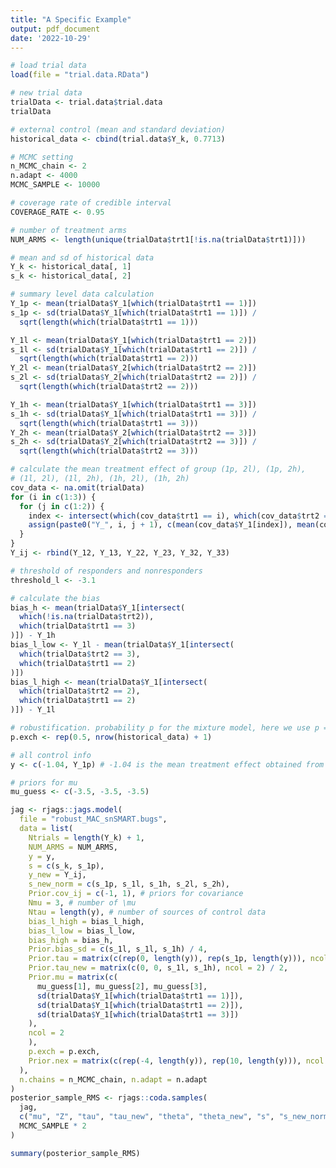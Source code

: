 ```yaml
---
title: "A Specific Example"
output: pdf_document
date: '2022-10-29'
---
```


```r
# load trial data
load(file = "trial.data.RData")

# new trial data
trialData <- trial.data$trial.data
trialData
```


```r
# external control (mean and standard deviation)
historical_data <- cbind(trial.data$Y_k, 0.7713)

# MCMC setting
n_MCMC_chain <- 2
n.adapt <- 4000
MCMC_SAMPLE <- 10000

# coverage rate of credible interval
COVERAGE_RATE <- 0.95

# number of treatment arms
NUM_ARMS <- length(unique(trialData$trt1[!is.na(trialData$trt1)]))

# mean and sd of historical data
Y_k <- historical_data[, 1]
s_k <- historical_data[, 2]

# summary level data calculation
Y_1p <- mean(trialData$Y_1[which(trialData$trt1 == 1)])
s_1p <- sd(trialData$Y_1[which(trialData$trt1 == 1)]) /
  sqrt(length(which(trialData$trt1 == 1)))

Y_1l <- mean(trialData$Y_1[which(trialData$trt1 == 2)])
s_1l <- sd(trialData$Y_1[which(trialData$trt1 == 2)]) /
  sqrt(length(which(trialData$trt1 == 2)))
Y_2l <- mean(trialData$Y_2[which(trialData$trt2 == 2)])
s_2l <- sd(trialData$Y_2[which(trialData$trt2 == 2)]) /
  sqrt(length(which(trialData$trt2 == 2)))

Y_1h <- mean(trialData$Y_1[which(trialData$trt1 == 3)])
s_1h <- sd(trialData$Y_1[which(trialData$trt1 == 3)]) /
  sqrt(length(which(trialData$trt1 == 3)))
Y_2h <- mean(trialData$Y_2[which(trialData$trt2 == 3)])
s_2h <- sd(trialData$Y_2[which(trialData$trt2 == 3)]) /
  sqrt(length(which(trialData$trt2 == 3)))

# calculate the mean treatment effect of group (1p, 2l), (1p, 2h),
# (1l, 2l), (1l, 2h), (1h, 2l), (1h, 2h)
cov_data <- na.omit(trialData)
for (i in c(1:3)) {
  for (j in c(1:2)) {
    index <- intersect(which(cov_data$trt1 == i), which(cov_data$trt2 == j + 1))
    assign(paste0("Y_", i, j + 1), c(mean(cov_data$Y_1[index]), mean(cov_data$Y_2[index])))
  }
}
Y_ij <- rbind(Y_12, Y_13, Y_22, Y_23, Y_32, Y_33)

# threshold of responders and nonresponders
threshold_l <- -3.1

# calculate the bias
bias_h <- mean(trialData$Y_1[intersect(
  which(!is.na(trialData$trt2)),
  which(trialData$trt1 == 3)
)]) - Y_1h
bias_l_low <- Y_1l - mean(trialData$Y_1[intersect(
  which(trialData$trt2 == 3),
  which(trialData$trt1 == 2)
)])
bias_l_high <- mean(trialData$Y_1[intersect(
  which(trialData$trt2 == 2),
  which(trialData$trt1 == 2)
)]) - Y_1l

# robustification. probability p for the mixture model, here we use p = 0.5 for all
p.exch <- rep(0.5, nrow(historical_data) + 1)

# all control info
y <- c(-1.04, Y_1p) # -1.04 is the mean treatment effect obtained from external control data

# priors for mu
mu_guess <- c(-3.5, -3.5, -3.5)

jag <- rjags::jags.model(
  file = "robust_MAC_snSMART.bugs",
  data = list(
    Ntrials = length(Y_k) + 1,
    NUM_ARMS = NUM_ARMS,
    y = y,
    s = c(s_k, s_1p),
    y_new = Y_ij,
    s_new_norm = c(s_1p, s_1l, s_1h, s_2l, s_2h),
    Prior.cov_ij = c(-1, 1), # priors for covariance
    Nmu = 3, # number of \mu
    Ntau = length(y), # number of sources of control data
    bias_l_high = bias_l_high,
    bias_l_low = bias_l_low,
    bias_high = bias_h,
    Prior.bias_sd = c(s_1l, s_1l, s_1h) / 4,
    Prior.tau = matrix(c(rep(0, length(y)), rep(s_1p, length(y))), ncol = 2) / 2,
    Prior.tau_new = matrix(c(0, 0, s_1l, s_1h), ncol = 2) / 2,
    Prior.mu = matrix(c(
      mu_guess[1], mu_guess[2], mu_guess[3],
      sd(trialData$Y_1[which(trialData$trt1 == 1)]),
      sd(trialData$Y_1[which(trialData$trt1 == 2)]),
      sd(trialData$Y_1[which(trialData$trt1 == 3)])
    ),
    ncol = 2
    ),
    p.exch = p.exch,
    Prior.nex = matrix(c(rep(-4, length(y)), rep(10, length(y))), ncol = 2)
  ),
  n.chains = n_MCMC_chain, n.adapt = n.adapt
)
posterior_sample_RMS <- rjags::coda.samples(
  jag,
  c("mu", "Z", "tau", "tau_new", "theta", "theta_new", "s", "s_new_norm"),
  MCMC_SAMPLE * 2
)

summary(posterior_sample_RMS)
```
